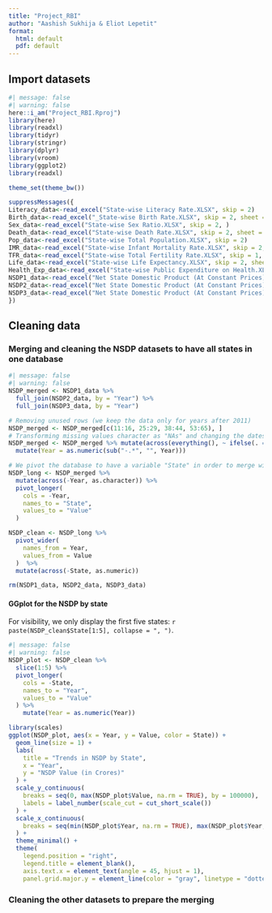 ```yaml
---
title: "Project_RBI"
author: "Aashish Sukhija & Eliot Lepetit"
format: 
  html: default
  pdf: default
---
```


## Import datasets

```r
#| message: false
#| warning: false
here::i_am("Project_RBI.Rproj")
library(here)       
library(readxl)     
library(tidyr)  
library(stringr)
library(dplyr)
library(vroom)
library(ggplot2)
library(readxl)

theme_set(theme_bw())
```

```r
suppressMessages({
Literacy_data<-read_excel("State-wise Literacy Rate.XLSX", skip = 2)
Birth_data<-read_excel("_State-wise Birth Rate.XLSX", skip = 2, sheet = 2)
Sex_data<-read_excel("State-wise Sex Ratio.XLSX", skip = 2, )
Death_data<-read_excel("State-wise Death Rate.XLSX", skip = 2, sheet = 2)
Pop_data<-read_excel("State-wise Total Population.XLSX", skip = 2)
IMR_data<-read_excel("State-wise Infant Mortality Rate.XLSX", skip = 2, sheet = 2)
TFR_data<-read_excel("State-wise Total Fertility Rate.XLSX", skip = 1, sheet = 2)
Life_data<-read_excel("State-wise Life Expectancy.XLSX", skip = 2, sheet = "T_14(vi)")
Health_Exp_data<-read_excel("State-wise Public Expenditure on Health.XLSX", skip = 2)
NSDP1_data<-read_excel("Net State Domestic Product (At Constant Prices).XLSX", sheet = 1, skip = 4)
NSDP2_data<-read_excel("Net State Domestic Product (At Constant Prices).XLSX", sheet = 2, skip = 4)
NSDP3_data<-read_excel("Net State Domestic Product (At Constant Prices).XLSX", sheet = 3, skip = 4)
})
```

## Cleaning data

### Merging and cleaning the NSDP datasets to have all states in one database

```r
#| message: false
#| warning: false
NSDP_merged <- NSDP1_data %>%
  full_join(NSDP2_data, by = "Year") %>%
  full_join(NSDP3_data, by = "Year")

# Removing unused rows (we keep the data only for years after 2011)
NSDP_merged <- NSDP_merged[c(11:16, 25:29, 38:44, 53:65), ] 
# Transforming missing values character as "NAs" and changing the dates format
NSDP_merged <- NSDP_merged %>% mutate(across(everything(), ~ ifelse(. == "-", NA, .))) %>%
  mutate(Year = as.numeric(sub("-.*", "", Year)))

# We pivot the database to have a variable "State" in order to merge with other datasets
NSDP_long <- NSDP_merged %>%
  mutate(across(-Year, as.character)) %>%
  pivot_longer(
    cols = -Year,         
    names_to = "State",    
    values_to = "Value"     
  ) 

NSDP_clean <- NSDP_long %>%
  pivot_wider(
    names_from = Year,     
    values_from = Value
  )  %>%
  mutate(across(-State, as.numeric))

rm(NSDP1_data, NSDP2_data, NSDP3_data)

```


#### GGplot for the NSDP by state
For visibility, we only display the first five states:  `r paste(NSDP_clean$State[1:5], collapse = ", ")`.
```r
#| message: false
#| warning: false
NSDP_plot <- NSDP_clean %>%
  slice(1:5) %>%
  pivot_longer(
    cols = -State,          
    names_to = "Year",       
    values_to = "Value"
  ) %>%
    mutate(Year = as.numeric(Year))

library(scales)
ggplot(NSDP_plot, aes(x = Year, y = Value, color = State)) +
  geom_line(size = 1) +                
  labs(
    title = "Trends in NSDP by State",
    x = "Year",
    y = "NSDP Value (in Crores)"
  ) +
  scale_y_continuous(
    breaks = seq(0, max(NSDP_plot$Value, na.rm = TRUE), by = 100000),  
    labels = label_number(scale_cut = cut_short_scale())              
  ) +
  scale_x_continuous(
    breaks = seq(min(NSDP_plot$Year, na.rm = TRUE), max(NSDP_plot$Year, na.rm = TRUE), by = 2) 
  ) +
  theme_minimal() +
  theme(
    legend.position = "right",
    legend.title = element_blank(),
    axis.text.x = element_text(angle = 45, hjust = 1), 
    panel.grid.major.y = element_line(color = "gray", linetype = "dotted"))  
```


### Cleaning the other datasets to prepare the merging
```r

```



